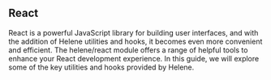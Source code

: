 ## React

React is a powerful JavaScript library for building user interfaces, and with the addition of Helene utilities and hooks, it becomes even more convenient and efficient. The helene/react module offers a range of helpful tools to enhance your React development experience. In this guide, we will explore some of the key utilities and hooks provided by Helene.